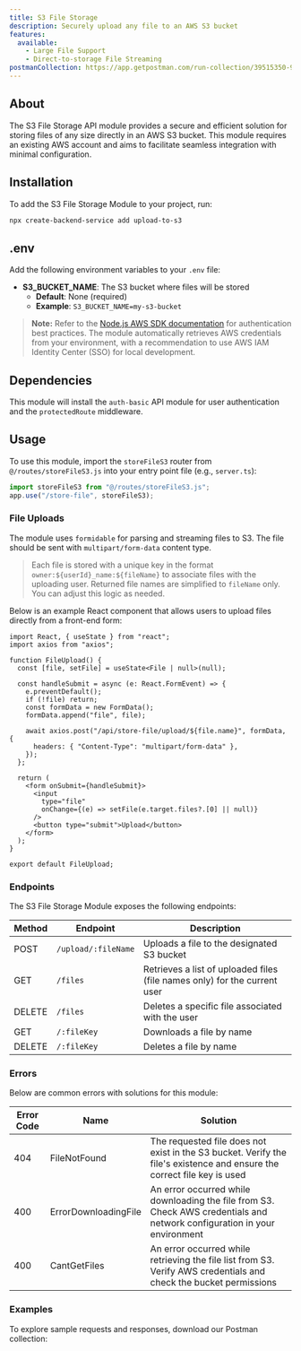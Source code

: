 ```yaml
---
title: S3 File Storage
description: Securely upload any file to an AWS S3 bucket
features:
  available:
    - Large File Support
    - Direct-to-storage File Streaming
postmanCollection: https://app.getpostman.com/run-collection/39515350-90213a2f-1b4c-496f-abe7-0a7d66112a3e?action=collection%2Ffork&source=rip_markdown&collection-url=entityId%3D39515350-90213a2f-1b4c-496f-abe7-0a7d66112a3e%26entityType%3Dcollection%26workspaceId%3D36bf5973-695a-44e0-889e-bba83a364391
---
```


## About

The S3 File Storage API module provides a secure and efficient solution for storing files of any size directly in an AWS S3 bucket.
This module requires an existing AWS account and aims to facilitate seamless integration with minimal configuration.

## Installation

To add the S3 File Storage Module to your project, run:

```bash
npx create-backend-service add upload-to-s3
```

## .env

Add the following environment variables to your `.env` file:

- **S3_BUCKET_NAME**: The S3 bucket where files will be stored
  - **Default**: None (required)
  - **Example**: `S3_BUCKET_NAME=my-s3-bucket`

> **Note:** Refer to the [Node.js AWS SDK documentation](https://docs.aws.amazon.com/sdk-for-javascript/v3/developer-guide/getting-your-credentials.html) for authentication best practices.
> The module automatically retrieves AWS credentials from your environment, with a recommendation to use AWS IAM Identity Center (SSO) for local development.

## Dependencies

This module will install the `auth-basic` API module for user authentication and the `protectedRoute` middleware.

## Usage

To use this module, import the `storeFileS3` router from `@/routes/storeFileS3.js` into your entry point file (e.g., `server.ts`):

```typescript server.ts
import storeFileS3 from "@/routes/storeFileS3.js";
app.use("/store-file", storeFileS3);
```

### File Uploads

The module uses `formidable` for parsing and streaming files to S3. The file should be sent with `multipart/form-data` content type.

> Each file is stored with a unique key in the format `owner:${userId}_name:${fileName}` to associate files with the uploading user.
> Returned file names are simplified to `fileName` only. You can adjust this logic as needed.

Below is an example React component that allows users to upload files directly from a front-end form:

```tsx /multipart/ /form-data/
import React, { useState } from "react";
import axios from "axios";

function FileUpload() {
  const [file, setFile] = useState<File | null>(null);

  const handleSubmit = async (e: React.FormEvent) => {
    e.preventDefault();
    if (!file) return;
    const formData = new FormData();
    formData.append("file", file);

    await axios.post("/api/store-file/upload/${file.name}", formData, {
      headers: { "Content-Type": "multipart/form-data" },
    });
  };

  return (
    <form onSubmit={handleSubmit}>
      <input
        type="file"
        onChange={(e) => setFile(e.target.files?.[0] || null)}
      />
      <button type="submit">Upload</button>
    </form>
  );
}

export default FileUpload;
```

### Endpoints

The S3 File Storage Module exposes the following endpoints:

| Method | Endpoint            | Description                                                               |
| ------ | ------------------- | ------------------------------------------------------------------------- |
| POST   | `/upload/:fileName` | Uploads a file to the designated S3 bucket                                |
| GET    | `/files`            | Retrieves a list of uploaded files (file names only) for the current user |
| DELETE | `/files`            | Deletes a specific file associated with the user                          |
| GET    | `/:fileKey`         | Downloads a file by name                                                  |
| DELETE | `/:fileKey`         | Deletes a file by name                                                    |

### Errors

Below are common errors with solutions for this module:

| Error Code | Name                 | Solution                                                                                                                  |
| ---------- | -------------------- | ------------------------------------------------------------------------------------------------------------------------- |
| 404        | FileNotFound         | The requested file does not exist in the S3 bucket. Verify the file's existence and ensure the correct file key is used   |
| 400        | ErrorDownloadingFile | An error occurred while downloading the file from S3. Check AWS credentials and network configuration in your environment |
| 400        | CantGetFiles         | An error occurred while retrieving the file list from S3. Verify AWS credentials and check the bucket permissions         |

### Examples

To explore sample requests and responses, download our Postman collection:

<PostmanBadge
  collectionUrl="https://app.getpostman.com/run-collection/39515350-90213a2f-1b4c-496f-abe7-0a7d66112a3e?action=collection%2Ffork&source=rip_markdown&collection-url=entityId%3D39515350-90213a2f-1b4c-496f-abe7-0a7d66112a3e%26entityType%3Dcollection%26workspaceId%3D36bf5973-695a-44e0-889e-bba83a364391"
  moduleName="S3 File Storage"
/>
